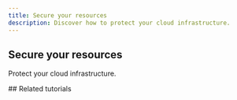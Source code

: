 ```yaml
---
title: Secure your resources
description: Discover how to protect your cloud infrastructure.
---
```


## Secure your resources
Protect your cloud infrastructure.

<Grid>
    <SummaryCard
        title="Placeholder"
        icon="rocket"
        description="Placeholder"
        label="Read more"
        url="/use-cases/"
    />
    <SummaryCard
        title="Placeholder"
        icon="rocket"
        description="Placeholder"
        label="Read more"
        url="/use-cases/"
    />
</Grid>
## Related tutorials